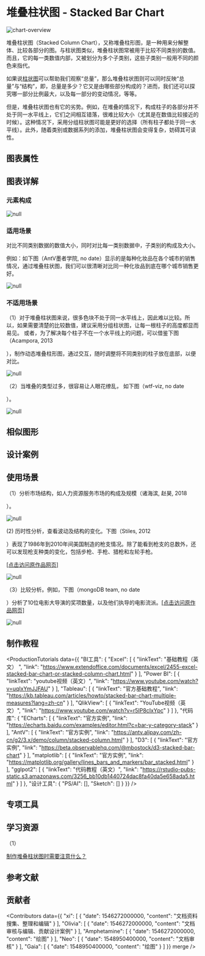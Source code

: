 
# 堆叠柱状图 - Stacked Bar Chart


<section id="overview-graph-detail-content">

![chart-overview](//i.ibb.co/S0LcZxz/d430245a883c411aeafaff37104ca0cd.png)

堆叠柱状图（Stacked Column Chart），又称堆叠柱形图，是一种用来分解整体、比较各部分的图。与柱状图类似，堆叠柱状图常被用于比较不同类别的数值。而且，它的每一类数值内部，又被划分为多个子类别，这些子类别一般用不同的颜色来指代。

如果说[柱状图](<http://www.tuzhidian.com:3000/chart?id=5c56e2da4a8c5e048189c6bb>)可以帮助我们观察“总量”，那么堆叠柱状图则可以同时反映“总量”与“结构”，即，总量是多少？它又是由哪些部分构成的？进而，我们还可以探究哪一部分比例最大，以及每一部分的变动情况，等等。

但是，堆叠柱状图也有它的劣势。例如，在堆叠的情况下，构成柱子的各部分并不处于同一水平线上，它们之间相互错落，很难比较大小（尤其是在数值比较接近的时候）。这种情况下，采用分组柱状图可能是更好的选择（所有柱子都处于同一水平线）。此外，随着类别或数据系列的添加，堆叠柱状图会变得复杂，妨碍其可读性。



</section>

## 图表属性

<!-- 自动识别，勿修改 -->
<section id="chart-property-graph-detail">

  <ChartProps />

</section>

## 图表详解

### 元素构成

<section id="chart-detail-graph-detail-content">

![null](//i.ibb.co/hVgf2d8/a668eebbfff97100922b03874035d54a.jpg)



</section>

### 适用场景

<section id="appropriate-scene-graph-detail">

对比不同类别数据的数值大小，同时对比每一类别数据中，子类别的构成及大小。

例如：如下图（AntV墨者学院, no date）显示的是每种化妆品在各个城市的销售情况，通过堆叠柱状图，我们可以很清晰对比同一种化妆品到底在哪个城市销售更好。

![null](//i.ibb.co/qsfWNrN/1547128224473-93df7826-685d-461e-a985-f3be8782f08c.png)



</section>

### 不适用场景

<section id="unappropriate-scene-graph-detail">

（1）对于堆叠柱状图来说，很多色块不处于同一水平线上，因此难以比较。所以，如果需要清楚的比较数值，建议采用分组柱状图，让每一根柱子的高度都显而易见。 或者，为了解决每个柱子不在一个水平线上的问题，可以借鉴下图（Acampora, 2013

），制作动态堆叠柱形图，通过交互，随时调整将不同类别的柱子放在底部，以便对比。

![null](https://cdn.nlark.com/yuque/0/2019/gif/185307/1548470352207-9c8bb1ac-a119-4930-9199-9f72eb3efb9f.gif)

（2）当堆叠的类型过多，很容易让人眼花缭乱， 如下图（wtf-viz, no date

）。

![null](<//i.ibb.co/1mPGqWx/1548381585865-6366468e-36f0-42f1-8875-4cde9f5832c6.png>)



</section>

## 相似图形

<!-- 自动识别，勿修改 -->
<div id="resemble-chart-graph-detail"></div>

<SimilarCharts/>

## 设计案例

<div id="design-case-graph-detail"></div>

<DesignCaseContainer>
  
<DesignCaseItem
    description="这个案例对2007-2017年的Billboard榜单进行了可视化，每年选取Top5的歌曲，柱子长短由每分钟节拍数决定，简单雷说，柱子越短表示歌曲越慢，每种颜色代表一种音乐类型（如流行、乡村、说唱等）。可以看到，美国音乐市场始终由流行音乐占据，说唱、放克等门类也占有一席之地。"
    link="https://www.behance.net/gallery/69971933/Billboard-Music-Evolution-Data-Visualisation"
    image="//i.loli.net/2021/11/02/ngldP7QpjHaeNWU.png"
/>
            
<DesignCaseItem
    description="把堆叠柱状图倒过来，视觉上仿佛流血的效果，正好契合了伊拉克战争伤亡主题。"
    link="http://visualoop.com/infographics/iraqs-bloody-toll"
    image="//i.ibb.co/Hdcvgz7/42ff52ff0d585db869afe0a6fc05751d.jpg"
/>
            
<DesignCaseItem
    description="一个专门研究国旗的项目。把各国的国旗，拆分成了几种基本形状，然后进行了计数和颜色统计。"
    link="http://flagstories.co/"
    image="//i.ibb.co/NTwxt14/tumblr-oknktgt-HXn1ue9mkyo2-r2-1280-3f0f5cbfe89d46b73ebb185fa4b68f3d.png"
/>
            
<DesignCaseItem
    description="交互案例：做一个女性公众人物，究竟需要承受些什么？这个项目找到了4位印度的著名女性，统计她们一天之中收到的twitter信息，提取、分析了其中的负面词汇（政治的、宗教的、种族的、性别的，以及直接的语言暴力），以堆叠柱形图呈现。呈现上，有一个计数器，时间流逝的同时，下方的柱状图会同步点亮。"
    link="https://www.hindustantimes.com/interactives/lets-talk-about-trolls/whats-it-like-to-get-trolled-all-day-long/"
    image="//i.ibb.co/n7QKTqw/f0c4521138b8ee322b211a92c29a582e.png"
/>
            
<DesignCaseItem
    description="icon设计"
    link="https://www.iconfinder.com/icons/2958547/analysis_bar_chart_graph_growth_planning_stats_stacked_column_icon"
    image="//i.ibb.co/sQDKhpm/icon-eda3fe8b99d1bf6a5b24a6b16e913c45.png"
/>
            
</DesignCaseContainer>

## 使用场景

<div id="usage-scene-graph-detail-content"></div>

（1）分析市场结构，如人力资源服务市场的构成及规模（诸海滨, 赵昊, 2018

）。

![null](//i.ibb.co/0JJ4RJq/1548513407374-1867d881-f6da-44fb-8ed9-04412e32d683.png?x-oss-process=image/resize,w_948)

(2) 历时性分析，查看波动及结构的变化。下图（Stiles, 2012

）表现了1986年到2010年间美国制造的枪支情况。除了能看到枪支的总数外，还可以发现枪支种类的变化，包括步枪、手枪、猎枪和左轮手枪。

[[点击访问原作品网页]](<http://thedailyviz.com/2012/08/07/charting-u-s-gun-manufacturing/>)

![null](<//i.ibb.co/LgghLRP/1548474212701-1e9b2232-ebfe-4c52-bb30-144135a9d21f.png>)

（3）比较分析。例如，下图（mongoDB team, no date

）分析了10位电影大导演的奖项数量，以及他们执导的电影流派。[[点击访问原作品网页]](<https://docs.mongodb.com/charts/master/chart-type-reference/column-bar-chart/>)

![null](<//i.ibb.co/bBPPQN6/1548470646125-27c2522a-7e51-488c-9760-f7201b35abfd.png?x-oss-process=image/resize,w_870>)



## 制作教程

<!-- 制作教程大类有：BI 工具 / 代码库 / 设计软件，请依次按照顺序填写 -->

<div id="production-tutorial-graph-detail"></div>

<ProductionTutorials
  data={{
  "BI工具": {
    "Excel": [
      {
        "linkText": "基础教程（英文） ",
        "link": "https://www.extendoffice.com/documents/excel/2455-excel-stacked-bar-chart-or-stacked-column-chart.html"
      }
    ],
    "Power BI": [
      {
        "linkText": "youtube视频（英文）",
        "link": "https://www.youtube.com/watch?v=uqIxYmJJFAU"
      }
    ],
    "Tableau": [
      {
        "linkText": "官方基础教程",
        "link": "https://kb.tableau.com/articles/howto/stacked-bar-chart-multiple-measures?lang=zh-cn"
      }
    ],
    "QlikView": [
      {
        "linkText": "YouTube视频（英文）",
        "link": "https://www.youtube.com/watch?v=r5IP8cIxYpc"
      }
    ]
  },
  "代码库": {
    "ECharts": [
      {
        "linkText": "官方实例",
        "link": "https://echarts.baidu.com/examples/editor.html?c=bar-y-category-stack"
      }
    ],
    "AntV": [
      {
        "linkText": "官方实例",
        "link": "https://antv.alipay.com/zh-cn/g2/3.x/demo/column/stacked-column.html"
      }
    ],
    "D3": [
      {
        "linkText": "官方实例",
        "link": "https://beta.observablehq.com/@mbostock/d3-stacked-bar-chart"
      }
    ],
    "matplotlib": [
      {
        "linkText": "官方实例",
        "link": "https://matplotlib.org/gallery/lines_bars_and_markers/bar_stacked.html"
      }
    ],
    "gglpot2": [
      {
        "linkText": "代码教程（英文）",
        "link": "https://rstudio-pubs-static.s3.amazonaws.com/3256_bb10db1440724dac8fa40da5e658ada5.html"
      }
    ]
  },
  "设计工具": {
    "PS/AI": [],
    "Sketch": []
  }
}}
/>


## 专项工具

<div id="specialty-tool-graph-detail"></div>



## 学习资源

<div id="learning-resource-graph-detail"></div>

（1）

[制作堆叠柱状图时需要注意什么？](<https://blog.datawrapper.de/stacked-column-charts>)



## 参考文献

<div id="reference-graph-detail"></div>

<Reference>
  
</Reference>

## 贡献者

<div id="contributor-graph-detail"></div>

<!-- 默认读取github commit记录，非commit可以在data中可以自定义 -->

<Contributors
  data={{
  "xi": [
    {
      "date": 1546272000000,
      "content": "文档资料搜集、整理和编辑"
    }
  ],
  "Olivia": [
    {
      "date": 1546272000000,
      "content": "文档审核与编辑、贡献设计案例"
    }
  ],
  "Amphetamine": [
    {
      "date": 1546272000000,
      "content": "绘图"
    }
  ],
  "Neo": [
    {
      "date": 1548950400000,
      "content": "文档审核"
    }
  ],
  "Gaia": [
    {
      "date": 1548950400000,
      "content": "绘图"
    }
  ]
}}
  merge
/>
